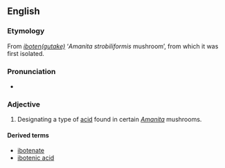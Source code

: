 ==English==

===Etymology===
From {{etyl|ja}} ''[[ibotengutake|iboten(gutake)]]'' ‘''Amanita strobiliformis'' mushroom’, from which it was first isolated.

===Pronunciation===
* {{IPA|/iːbə(ʊ)ˈtɛnɪk/}}

===Adjective===
{{en-adj}}

# {{biochemistry}} Designating a type of [[acid]] found in certain ''[[Amanita]]'' mushrooms.

====Derived terms====
* [[ibotenate]]
* [[ibotenic acid]]